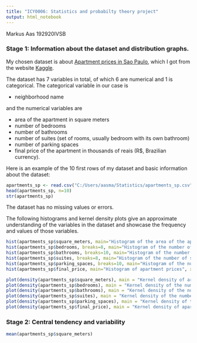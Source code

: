 ```yaml
---
title: "ICY0006: Statistics and probabilty theory project"
output: html_notebook
---
```

Markus Aas 192920IVSB


### Stage 1: Information about the dataset and distribution graphs.
My chosen dataset is about [Apartment prices in Sao Paulo](https://www.kaggle.com/felipecabueno/apartment-prices-in-sao-paulo-br-2020), which I got from the website [Kaggle](https://www.kaggle.com/).

The dataset has 7 variables in total, of which 6 are numerical and 1 is categorical. The categorical variable in our case is

* neighborhood name

and the numerical variables are

* area of the apartment in square meters 
* number of bedrooms 
* number of bathrooms
* number of suites (set of rooms, usually bedroom with its own bathroom)
* number of parking spaces
* final price of the apartment in thousands of reais (R$, Brazilian currency).

Here is an example of the 10 first rows of my dataset and basic information about the dataset:
```r
apartments_sp <- read.csv("C:/Users/aasma/Statistics/apartments_sp.csv")
head(apartments_sp, n=10)
str(apartments_sp)
```

The dataset has no missing values or errors.

The following histograms and kernel density plots give an approximate understanding of the variables in the dataset and showcase the frequency and values of those variables. 
```r
hist(apartments_sp$square_meters, main="Histogram of the area of the apartments", xlab="Square meters", col="red", breaks=100)
hist(apartments_sp$bedrooms, breaks=8, main="Histogram of the number of bedrooms", xlab="Number of bedrooms")
hist(apartments_sp$bathrooms, breaks=10, main="Histogram of the number of bathrooms", xlab="Number of bathrooms")
hist(apartments_sp$suites, breaks=8, main="Histogram of the number of suites", xlab="Number of suites")
hist(apartments_sp$parking_spaces, breaks=10, main="Histogram of the number of parking spaces", xlab="Number of parking spaces")
hist(apartments_sp$final_price, main="Histogram of apartment prices", xlab="Thousands of reais (R$)", col="red", breaks=100)
```
```r
plot(density(apartments_sp$square_meters), main = "Kernel density of area of the apartments", xlab="Square meters")
plot(density(apartments_sp$bedrooms), main = "Kernel density of the number of bedrooms", xlab="Number of bedrooms")
plot(density(apartments_sp$bathrooms), main = "Kernel density of the number of bathrooms", xlab="Number of bathrooms")
plot(density(apartments_sp$suites), main = "Kernel density of the number of suites", xlab="Number of suites")
plot(density(apartments_sp$parking_spaces), main = "Kernel density of the number of parking spaces", xlab="Number of parking spaces")
plot(density(apartments_sp$final_price), main = "Kernel density of apartment prices", xlab="Thousands of reais (R$)")
```

### Stage 2: Central tendency and variability

```r
mean(apartments_sp$square_meters)
```



